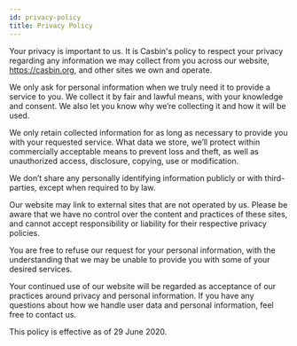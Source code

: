 ```yaml
---
id: privacy-policy
title: Privacy Policy
---
```


Your privacy is important to us. It is Casbin's policy to respect your privacy regarding any information we may collect from you across our website, https://casbin.org, and other sites we own and operate.

We only ask for personal information when we truly need it to provide a service to you. We collect it by fair and lawful means, with your knowledge and consent. We also let you know why we’re collecting it and how it will be used.

We only retain collected information for as long as necessary to provide you with your requested service. What data we store, we’ll protect within commercially acceptable means to prevent loss and theft, as well as unauthorized access, disclosure, copying, use or modification.

We don’t share any personally identifying information publicly or with third-parties, except when required to by law.

Our website may link to external sites that are not operated by us. Please be aware that we have no control over the content and practices of these sites, and cannot accept responsibility or liability for their respective privacy policies.

You are free to refuse our request for your personal information, with the understanding that we may be unable to provide you with some of your desired services.

Your continued use of our website will be regarded as acceptance of our practices around privacy and personal information. If you have any questions about how we handle user data and personal information, feel free to contact us.

This policy is effective as of 29 June 2020.
